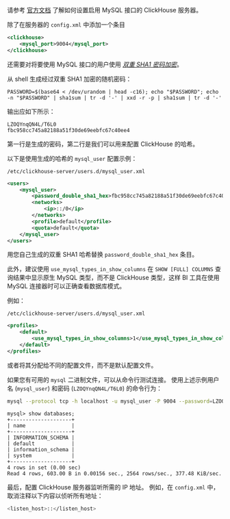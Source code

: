 请参考 [官方文档](/interfaces/mysql) 了解如何设置启用 MySQL 接口的 ClickHouse 服务器。

除了在服务器的 `config.xml` 中添加一个条目

```xml
<clickhouse>
    <mysql_port>9004</mysql_port>
</clickhouse>
```

还需要对将要使用 MySQL 接口的用户使用 [_双重 SHA1 密码加密_](https://clickhouse.com/docs/zh/operations/settings/settings-users#user-namepassword)。

从 shell 生成经过双重 SHA1 加密的随机密码：

```shell
PASSWORD=$(base64 < /dev/urandom | head -c16); echo "$PASSWORD"; echo -n "$PASSWORD" | sha1sum | tr -d '-' | xxd -r -p | sha1sum | tr -d '-'
```

输出应如下所示：

```
LZOQYnqQN4L/T6L0
fbc958cc745a82188a51f30de69eebfc67c40ee4
```

第一行是生成的密码，第二行是我们可以用来配置 ClickHouse 的哈希。

以下是使用生成的哈希的 `mysql_user` 配置示例：

`/etc/clickhouse-server/users.d/mysql_user.xml`

```xml
<users>
    <mysql_user>
        <password_double_sha1_hex>fbc958cc745a82188a51f30de69eebfc67c40ee4</password_double_sha1_hex>
        <networks>
            <ip>::/0</ip>
        </networks>
        <profile>default</profile>
        <quota>default</quota>
    </mysql_user>
</users>
```

用您自己生成的双重 SHA1 哈希替换 `password_double_sha1_hex` 条目。

此外，建议使用 `use_mysql_types_in_show_columns` 在 `SHOW [FULL] COLUMNS` 查询结果中显示原生 MySQL 类型，而不是 ClickHouse 类型，这样 BI 工具在使用 MySQL 连接器时可以正确查看数据库模式。

例如：

`/etc/clickhouse-server/users.d/mysql_user.xml`

```xml
<profiles>
    <default>
        <use_mysql_types_in_show_columns>1</use_mysql_types_in_show_columns>
    </default>
</profiles>
```

或者将其分配给不同的配置文件，而不是默认配置文件。

如果您有可用的 `mysql` 二进制文件，可以从命令行测试连接。
使用上述示例用户名 (`mysql_user`) 和密码 (`LZOQYnqQN4L/T6L0`) 的命令行为：

```bash
mysql --protocol tcp -h localhost -u mysql_user -P 9004 --password=LZOQYnqQN4L/T6L0
```

```
mysql> show databases;
+--------------------+
| name               |
+--------------------+
| INFORMATION_SCHEMA |
| default            |
| information_schema |
| system             |
+--------------------+
4 rows in set (0.00 sec)
Read 4 rows, 603.00 B in 0.00156 sec., 2564 rows/sec., 377.48 KiB/sec.
```

最后，配置 ClickHouse 服务器监听所需的 IP 地址。 例如，在 `config.xml` 中，取消注释以下内容以侦听所有地址：

```bash
<listen_host>::</listen_host> 
```
